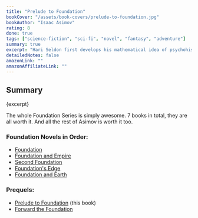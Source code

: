 ```yaml
---
title: "Prelude to Foundation"
bookCover: "/assets/book-covers/prelude-to-foundation.jpg"
bookAuthor: "Isaac Asimov"
rating: 8
done: true
tags: ["science-fiction", "sci-fi", "novel", "fantasy", "adventure"]
summary: true
excerpt: "Hari Seldon first develops his mathematical idea of psychohistory and becomes the target of the Galactic Emperor because of it. The emperor thinks he could use this as a tool to gain better political control over his empire. In a process of intrigue Hari Seldon eventually flees to a remote sector of the Galaxy, trying to find out more about where civilization originated, in an attempt to develop psychohistory."
detailedNotes: false
amazonLink: ""
amazonAffiliateLink: ""
---
```


## Summary

<p>{excerpt}</p>

The whole Foundation Series is simply awesome. 7 books in total, they are all worth it. And all the rest of Asimov is worth it too.

### Foundation Novels in Order:

- [Foundation](/booknotes/foundation-1-foundation)
- [Foundation and Empire](/booknotes/foundation-2-foundation-and-empire)
- [Second Foundation](/booknotes/foundation-3-second-foundation)
- [Foundation's Edge](/booknotes/foundation-4-foundations-edge)
- [Foundation and Earth](/booknotes/foundation-5-foundation-and-earth)


### Prequels: 

- [Prelude to Foundation](/booknotes/foundation-6-prelude-to-foundation) (this book)
- [Forward the Foundation](/booknotes/foundation-7-forward-the-foundation)

